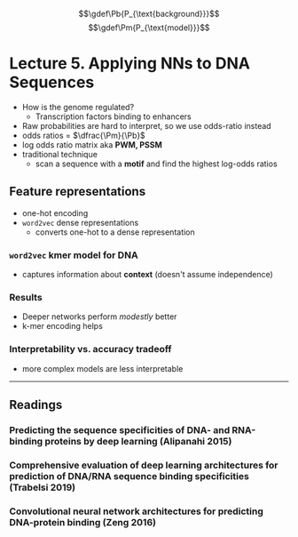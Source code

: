 $$\gdef\Pb{P_{\text{background}}}$$
$$\gdef\Pm{P_{\text{model}}}$$

# Lecture 5. Applying NNs to DNA Sequences

- How is the genome regulated?
  - Transcription factors binding to enhancers
- Raw probabilities are hard to interpret, so we use odds-ratio instead
- odds ratios = $\dfrac{\Pm}{\Pb}$
- log odds ratio matrix aka **PWM, PSSM**
- traditional technique
  - scan a sequence with a **motif** and find the highest log-odds ratios

## Feature representations
- one-hot encoding
- `word2vec` dense representations
  - converts one-hot to a dense representation

### `word2vec` kmer model for DNA
- captures information about **context** (doesn't assume independence)

### Results
- Deeper networks perform _modestly_ better
- k-mer encoding helps

### Interpretability vs. accuracy tradeoff
- more complex models are less interpretable

---

## Readings

### Predicting the sequence specificities of DNA- and RNA-binding proteins by deep learning (Alipanahi 2015)

### Comprehensive evaluation of deep learning architectures for prediction of DNA/RNA sequence binding specificities (Trabelsi 2019)

### Convolutional neural network architectures for predicting DNA-protein binding (Zeng 2016)

